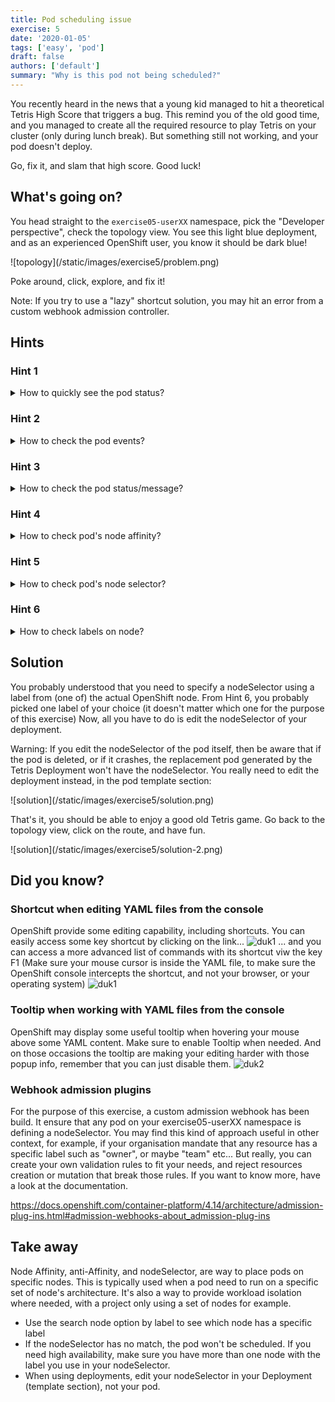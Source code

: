 ```yaml
---
title: Pod scheduling issue
exercise: 5
date: '2020-01-05'
tags: ['easy', 'pod']
draft: false
authors: ['default']
summary: "Why is this pod not being scheduled?"
---
```



You recently heard in the news that a young kid managed to hit a theoretical Tetris High Score that triggers a bug.
This remind you of the old good time, and you managed to create all the required resource to play Tetris on your cluster (only during lunch break).
But something still not working, and your pod doesn't deploy.

Go, fix it, and slam that high score.
Good luck!


<TOCInline toc={props.toc} asDisclosure />


## What's going on?

You head straight to the `exercise05-userXX` namespace, pick the "Developer perspective", check the topology view. You see this
light blue deployment, and as an experienced OpenShift user, you know it should be dark blue!

<Zoom>
![topology](/static/images/exercise5/problem.png)
</Zoom>

Poke around, click, explore, and fix it!

Note: If you try to use a "lazy" shortcut solution, you may hit an error from a custom webhook admission controller.

## Hints
### Hint 1
<details>
  <summary>How to quickly see the pod status?</summary>

You probably already found that the Pod is unschedulable.
<Zoom>
![hint1](/static/images/exercise5/hint1.png)
</Zoom>
The message indicates it's something to do with pod's node affinity/selector.

</details>

### Hint 2
<details>
  <summary>How to check the pod events?</summary>

You probably had a quick look at the pod events, to see if you get more information.
<Zoom>
![hint2](/static/images/exercise5/hint2.png)
</Zoom>
Nothing new. Keep digging!

</details>

### Hint 3
<details>
  <summary>How to check the pod status/message?</summary>

The source of truth is often in the Yaml itself, so you probably decided to check
the current yaml of the deployment.
<Zoom>
![hint3](/static/images/exercise5/hint3.png)
</Zoom>
Nothing new. Keep digging!

</details>

### Hint 4
<details>
  <summary>How to check pod's node affinity?</summary>

Let's first check if there is some affinity setup on this pod, and if that's what
is preventing the scheduling. There is no convenient way to check that (that I know of), so we
should check the Yaml file, i.e. with the search feature.

<Zoom>
![hint4](/static/images/exercise5/hint4.png)
</Zoom>

No affinity issue, moving on to the pod's node selector, maybe?

</details>

### Hint 5
<details>
  <summary>How to check pod's node selector?</summary>

Pod selector can be visualize through the Details view of the pod, or replicaSet, or Deployment.

In the image below, we check from the Pod details view.

<Zoom>
![hint5](/static/images/exercise5/hint5.png)
</Zoom>

So yes, there is some nodeSelector setup. To select which node(s) exactly?

There is this nice link to trigger a search on the node selector label.

<Zoom>
![hint5](/static/images/exercise5/hint5-2.png)
</Zoom>

Mmmm no nodes with this label found. No wonder it's not working.
It's probably a good time to check a bit the nodeSelector documentation here: https://docs.openshift.com/container-platform/4.15/nodes/scheduling/nodes-scheduler-node-selectors.html

You may be tempted to simply delete the nodeSelector section of the pod (in fact, it should be done in the template section of the Deployment, to make sure future
pods are also affected by your change). However, I added a validating webhook that will prevent any pod without a nodeSelector to be created in this namespace.
Just to make sure you find a proper solution...

</details>

### Hint 6
<details>
  <summary>How to check labels on node?</summary>

If your role have the appropriate permission to `get & list nodes` (which is the case today),
you should be able to see the nodes from the Administrator perspective.

<Zoom>
![hint6](/static/images/exercise5/hint6.png)
</Zoom>

And then you should be able to see the Details view of the node, which includes it's labels

<Zoom>
![hint7](/static/images/exercise5/hint7.png)
</Zoom>

You might find it is actually more convenient to look at the node labels via the node yaml section.

Enough hints for today, you should be able to fix it, otherwise have a look at the solution!

</details>


## Solution

You probably understood that you need to specify a nodeSelector using a label from (one of) the actual OpenShift node.
From Hint 6, you probably picked one label of your choice (it doesn't matter which one for the purpose of this exercise)
Now, all you have to do is edit the nodeSelector of your deployment.

Warning: If you edit the nodeSelector of the pod itself, then be aware that if the pod is deleted, or if it crashes, the 
replacement pod generated by the Tetris Deployment won't have the nodeSelector. You really need to edit the deployment instead, in the
pod template section:

<Zoom>
![solution](/static/images/exercise5/solution.png)
</Zoom>

That's it, you should be able to enjoy a good old Tetris game. Go back to the topology view, click on the route, and have fun.

<Zoom>
![solution](/static/images/exercise5/solution-2.png)
</Zoom>

## Did you know?

### Shortcut when editing YAML files from the console

OpenShift provide some editing capability, including shortcuts. You can easily access some key shortcut
by clicking on the link...
<Zoom>
![duk1](/static/images/exercise5/duk1.png)
</Zoom>
... and you can access a more advanced list of commands with its shortcut viw the key F1 (Make sure your mouse cursor is inside the YAML file, to make sure 
the OpenShift console intercepts the shortcut, and not your browser, or your operating system)
<Zoom>
![duk1](/static/images/exercise5/duk1-2.png)
</Zoom>


### Tooltip when working with YAML files from the console
OpenShift may display some useful tooltip when hovering your mouse above some YAML content.
Make sure to enable Tooltip when needed. And on those occasions the tooltip are making your editing harder with those popup info,
remember that you can just disable them.
<Zoom>
![duk2](/static/images/exercise5/duk1-3.png)
</Zoom>

### Webhook admission plugins

For the purpose of this exercise, a custom admission webhook has been build. It ensure that any pod on your exercise05-userXX namespace
is defining a nodeSelector. You may find this kind of approach useful in other context, for example, if your organisation
mandate that any resource has a specific label such as "owner", or maybe "team" etc... But really, you can create your own
validation rules to fit your needs, and reject resources creation or mutation that break those rules.
If you want to know more, have a look at the documentation.

https://docs.openshift.com/container-platform/4.14/architecture/admission-plug-ins.html#admission-webhooks-about_admission-plug-ins

## Take away
Node Affinity, anti-Affinity, and nodeSelector, are way to place pods on specific nodes. This is typically used when a pod need to run on
a specific set of node's architecture. It's also a way to provide workload isolation where needed, with a project only using a set of nodes for example.
- Use the search node option by label to see which node has a specific label
- If the nodeSelector has no match, the pod won't be scheduled. If you need high availability, make sure you have more than one node with the label you use
in your nodeSelector.
- When using deployments, edit your nodeSelector in your Deployment (template section), not your pod.

